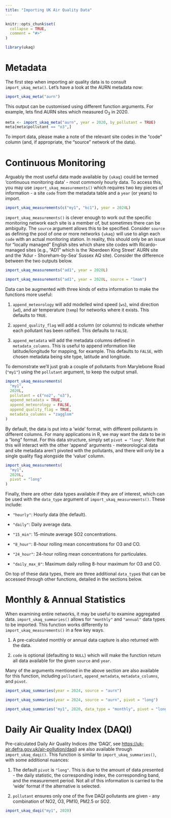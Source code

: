 ```yaml
---
title: "Importing UK Air Quality Data"
---
```


```r
knitr::opts_chunk$set(
  collapse = TRUE,
  comment = "#>"
)
```

```r
library(ukaq)
```

# Metadata

The first step when importing air quality data is to consult `import_ukaq_meta()`. Let's have a look at the AURN metadata now:

```r
import_ukaq_meta("aurn")
```

This output can be customised using different function arguments. For example, lets find AURN sites which measured O~3~ in 2020.

```r
meta <- import_ukaq_meta("aurn", year = 2020, by_pollutant = TRUE)
meta[meta$pollutant == "o3",]
```

To import data, please make a note of the relevant site codes in the "code" column (and, if appropriate, the "source" network of the data).

# Continuous Monitoring

Arguably the most useful data made available by `{ukaq}` could be termed 'continuous monitoring data' - most commonly hourly data. To access this, you may use `import_ukaq_measurements()` which requires two key pieces of information - a site `code` from the metadata table and a `year` (or years) to import.

```r
import_ukaq_measurements(c("my1", "kc1"), year = 2024L)
```

`import_ukaq_measurements()` is clever enough to work out the specific monitoring network each site is a member of, but sometimes there can be ambiguity. The `source` argument allows this to be specified. Consider `source` as defining the pool of one or more networks `{ukaq}` will use to align each `code` with an actual monitoring station. In reality, this should only be an issue for "locally managed" English sites which share site codes with Ricardo-managed sites (e.g., "AD1" which is the 'Aberdeen King Street' AURN site and the 'Adur - Shoreham-by-Sea' Sussex AQ site). Consider the difference between the two outputs below.

```r
import_ukaq_measurements("ad1", year = 2020L)

import_ukaq_measurements("ad1", year = 2020L, source = "lmam")
```

Data can be augmented with three kinds of extra information to make the functions more useful:

1. `append_meteorology` will add modelled wind speed (`ws`), wind direction (`wd`), and air temperature (`temp`) for networks where it exists. This defaults to `TRUE`.

2. `append_quality_flag` will add a column (or columns) to indicate whether each pollutant has been ratified. This defaults to `FALSE`.

3. `append_metadata` will add the metadata columns defined in `metadata_columns`. This is useful to append information like latitude/longitude for mapping, for example. This defaults to `FALSE`, with chosen metadata being site type, latitude and longitude.

To demonstrate we'll just grab a couple of pollutants from Marylebone Road (`"my1"`) using the `pollutant` argument, to keep the output small. 

```r
import_ukaq_measurements(
  "my1", 
  2020L,  
  pollutant = c("no2", "o3"),
  append_metadata = TRUE, 
  append_meteorology = FALSE, 
  append_quality_flag = TRUE, 
  metadata_columns = "zagglom"
)
```

By default, the data is put into a 'wide' format, with different pollutants in different columns. For many applications in R, we may want the data to be in a "long" format. For this data structure, simply set `pivot = "long"`. Note that this will interact with the other 'append' arguments - meteorological data and site metadata aren't pivoted with the pollutants, and there will only be a single quality flag alongside the 'value' column.

```r
import_ukaq_measurements(
  "my1",
  2020L,
  pivot = "long"
)
```

Finally, there are other data types available if they are of interest, which can be used with the `data_type` argument of `import_ukaq_measurements()`. These include:

* `"hourly"`: Hourly data (the default).

* `"daily"`: Daily average data.

* `"15_min"`: 15-minute average SO2 concentrations.

* `"8_hour"`: 8-hour rolling mean concentrations for O3 and CO.

* `"24_hour"`: 24-hour rolling mean concentrations for particulates.

* `"daily_max_8"`: Maximum daily rolling 8-hour maximum for O3 and CO.

On top of these data types, there are three additional `data_type`s that can be accessed through other functions, detailed in the sections below.

# Monthly & Annual Statistics

When examining entire networks, it may be useful to examine aggregated data. `import_ukaq_summaries()` allows for `"monthly"` and `"annual"` data types to be imported. This function works differently to `import_ukaq_measurements()` in a few key ways.

1. A pre-calculated monthly or annual data capture is also returned with the data.

2. `code` is optional (defaulting to `NULL`) which will make the function return all data available for the given `source` and `year`.

Many of the arguments mentioned in the above section are also available for this function, including `pollutant`, `append_metadata`, `metadata_columns`, and `pivot`.

```r
import_ukaq_summaries(year = 2024, source = "aurn")
```

```r
import_ukaq_summaries(year = 2024, source = "aurn", pivot = "long")
```

```r
import_ukaq_summaries("my1", 2020, data_type = "monthly", pivot = "long")
```

# Daily Air Quality Index (DAQI)

Pre-calculated Daily Air Quality Indices (the 'DAQI', see <https://uk-air.defra.gov.uk/air-pollution/daqi>) are also available through `import_ukaq_daqi()`. This function is similar to `import_ukaq_summaries()`, with some additional nuances:

1. The default `pivot` is `"long"`. This is due to the amount of data presented - the daily statistic, the corresponding index, the corresponding band, and the measurement period. Not all of this information is carried to the 'wide' format if the alternative is selected.

2. `pollutant` ensures only one of the five DAQI pollutants are given - any combination of NO2, O3, PM10, PM2.5 or SO2.

```r
import_ukaq_daqi("my1", 2020)
```
